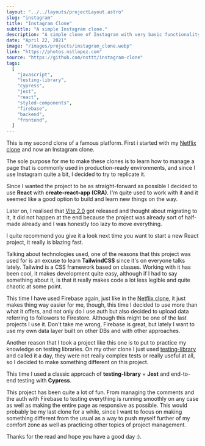 ```yaml
---
layout: "../../layouts/projectLayout.astro"
slug: "instagram"
title: "Instagram Clone"
subtitle: "A simple Instagram clone."
description: "A simple clone of Instagram with very basic functionality.  Made with React, TailwindCSS and Firebase. Including tests with testing-library, Jest and Cypress."
date: "April 22, 2021"
image: "/images/projects/instagram_clone.webp"
link: "https://photos.nstlopez.com"
source: "https://github.com/nsttt/instagram-clone"
tags:
  [
    "javascript",
    "testing-library",
    "cypress",
    "jest",
    "react",
    "styled-components",
    "firebase",
    "backend",
    "frontend",
  ]
---
```


This is my second clone of a famous platform. First i started with my [Netflix clone](https://nstlopez.com/project/streaming-service) and now an Instagram clone.

The sole purpose for me to make these clones is to learn how to manage a page that is commonly used in production-ready environments, and since I use Instagram quite a bit, I decided to try to replicate it.

Since I wanted the project to be as straight-forward as possible I decided to use **React** with **create-react-app (CRA)**. I'm quite used to work with it and it seemed like a good option to build and learn new things on the way.

Later on, I realised that [Vite 2.0](https://dev.to/yyx990803/announcing-vite-2-0-2f0a) got released and thought about migrating to it, it did not happen at the end because the project was already sort of half-made already and I was honestly too lazy to move everything.

I quite recommend you give it a look next time you want to start a new React project, it really is blazing fast.

Talking about technologies used, one of the reasons that this project was used for is an excuse to learn **TailwindCSS** since it's on everyone talks lately. Tailwind is a CSS framework based on classes. Working with it has been cool, it makes development quite easy, although if I had to say something about it, is that it really makes code a lot less legible and quite chaotic at some point.

This time I have used Firebase again, just like in the [Netflix clone](https://nstlopez.com/project/streaming-service), it just makes thing way easier for me, though, this time I decided to use more than what it offers, and not only do I use auth but also decided to upload data referring to followers to Firestore. Although this might be one of the last projects I use it. Don't take me wrong, Firebase is great, but lately I want to use my own data layer built on other DBs and with other approaches.

Another reason that I took a project like this one is to put to practice my knowledge on testing libraries. On my other clone I just used [testing-library](https://testing-library.com/) and called it a day, they were not really complex tests or really useful at all, so I decided to make something different on this project.

This time I used a classic approach of **testing-library** + **Jest** and end-to-end testing with **Cypress**.

This project has been quite a lot of fun. From managing the comments and the auth with Firebase to testing everything is running smoothly on any case as well as making the entire page as responsive as possible. This would probably be my last clone for a while, since I want to focus on making something different from the usual as a way to push myself further of my comfort zone as well as practicing other topics of project management.

Thanks for the read and hope you have a good day :).
